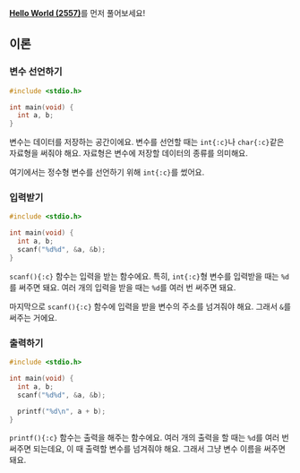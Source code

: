 [**Hello World (2557)**](../2557/c)를 먼저 풀어보세요!

## 이론

### 변수 선언하기

```c {4}
#include <stdio.h>

int main(void) {
  int a, b;
}
```

변수는 데이터를 저장하는 공간이에요.
변수를 선언할 때는 `int{:c}`나 `char{:c}`같은 자료형을 써줘야 해요.
자료형은 변수에 저장할 데이터의 종류를 의미해요.

여기에서는 정수형 변수를 선언하기 위해 `int{:c}`를 썼어요.

### 입력받기

```c {5}
#include <stdio.h>

int main(void) {
  int a, b;
  scanf("%d%d", &a, &b);
}
```

`scanf(){:c}` 함수는 입력을 받는 함수에요.
특히, `int{:c}`형 변수를 입력받을 때는 `%d`를 써주면 돼요.
여러 개의 입력을 받을 때는 `%d`를 여러 번 써주면 돼요.

마지막으로 `scanf(){:c}` 함수에 입력을 받을 변수의 주소를 넘겨줘야 해요.
그래서 `&`를 써주는 거에요.

### 출력하기

```c {7}
#include <stdio.h>

int main(void) {
  int a, b;
  scanf("%d%d", &a, &b);

  printf("%d\n", a + b);
}
```

`printf(){:c}` 함수는 출력을 해주는 함수에요.
여러 개의 출력을 할 때는 `%d`를 여러 번 써주면 되는데요, 이 때 출력할 변수를 넘겨줘야 해요.
그래서 그냥 변수 이름을 써주면 돼요.
